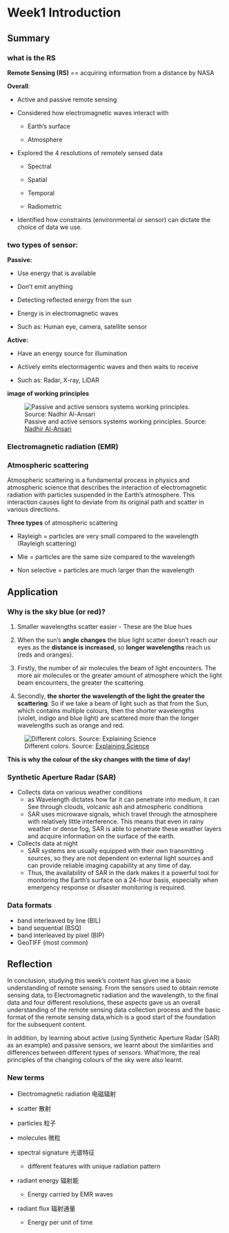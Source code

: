 # Week1 Introduction

## Summary

### what is the RS

**Remote Sensing (RS)** == acquiring information from a distance by NASA

**Overall**:

-   Active and passive remote sensing

-   Considered how electromagnetic waves interact with

    -   Earth's surface

    -   Atmosphere

-   Explored the 4 resolutions of remotely sensed data

    -   Spectral

    -   Spatial

    -   Temporal

    -   Radiometric

-   Identified how constraints (environmental or sensor) can dictate the choice of data we use.

### two types of sensor:

**Passive:**

-   Use energy that is available

-   Don't emit anything

-   Detecting reflected energy from the sun

-   Energy is in electromagnetic waves

-   Such as: Human eye, camera, satellite sensor

**Active:**

-   Have an energy source for illumination

-   Actively emits electormagentic waves and then waits to receive

-   Such as: Radar, X-ray, LiDAR

**image of working principles**

![Passive and active sensors systems working principles. Source: [Nadhir Al-Ansari](https://www.researchgate.net/figure/Passive-and-active-sensors-systems-working-principles-24_fig2_344464269)](img/week1/PassiveActiveSensors.png)

### Electromagnetic radiation (EMR)

### Atmospheric scattering

Atmospheric scattering is a fundamental process in physics and atmospheric science that describes the interaction of electromagnetic radiation with particles suspended in the Earth's atmosphere. This interaction causes light to deviate from its original path and scatter in various directions.

**Three types** of atmospheric scattering

-   Rayleigh = particles are very small compared to the wavelength (Rayleigh scattering)

-   Mie = particles are the same size compared to the wavelength

-   Non selective = particles are much larger than the wavelength

## Application

### Why is the sky blue (or red)?

1.  Smaller wavelengths scatter easier - These are the blue hues

2.  When the sun's **angle changes** the blue light scatter doesn't reach our eyes as the **distance is increased**, so **longer wavelengths** reach us (reds and oranges).

3.  Firstly, the number of air molecules the beam of light encounters. The more air molecules or the greater amount of atmosphere which the light beam encounters, the greater the scattering.

4.  Secondly, **the shorter the wavelength of the light the greater the scattering**. So if we take a beam of light such as that from the Sun, which contains multiple colours, then the shorter wavelengths (violet, indigo and blue light) are scattered more than the longer wavelengths such as orange and red.

![Different colors. Source: [Explaining Science](https://explainingscience.org/2015/09/30/why-is-the-sky-blue/)](img/week1/redsunsetdiagram1.png)

**This is why the colour of the sky changes with the time of day!**

### Synthetic Aperture Radar (SAR)

-   Collects data on various weather conditions
    -   as Wavelength dictates how far it can penetrate into medium, it can See through clouds, volcanic ash and atmospheric conditions
    -   SAR uses microwave signals, which travel through the atmosphere with relatively little interference. This means that even in rainy weather or dense fog, SAR is able to penetrate these weather layers and acquire information on the surface of the earth.
-   Collects data at night
    -   SAR systems are usually equipped with their own transmitting sources, so they are not dependent on external light sources and can provide reliable imaging capability at any time of day.
    -   Thus, the availability of SAR in the dark makes it a powerful tool for monitoring the Earth's surface on a 24-hour basis, especially when emergency response or disaster monitoring is required.

### Data formats

-   band interleaved by line (BIL)
-   band sequential (BSQ)
-   band interleaved by pixel (BIP)
-   GeoTIFF (most common)

## Reflection

In conclusion, studying this week's content has given me a basic understanding of remote sensing. From the sensors used to obtain remote sensing data, to Electromagnetic radiation and the wavelength, to the final data and four different resolutions, these aspects gave us an overall understanding of the remote sensing data collection process and the basic format of the remote sensing data,which is a good start of the foundation for the subsequent content.

In addition, by learning about active (using Synthetic Aperture Radar (SAR) as an example) and passive sensors, we learnt about the similarities and differences between different types of sensors. What'more, the real principles of the changing colours of the sky were also learnt.

### New terms

-   Electromagnetic radiation 电磁辐射

-   scatter 散射

-   particles 粒子

-   molecules 微粒

-   spectral signature 光谱特征

    -   different features with unique radiation pattern

-   radiant energy 辐射能

    -   Energy carried by EMR waves

-   radiant flux 辐射通量

    -   Energy per unit of time
